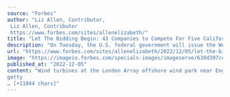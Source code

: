 ```yaml
---
source: "Forbes"
author: "Liz Allen, Contributor, 
 Liz Allen, Contributor
 https://www.forbes.com/sites/allenelizabeth/"
title: "Let The Bidding Begin: 43 Companies to Compete For Five California Offshore Wind Leases"
description: "On Tuesday, the U.S. federal government will issue the West Coast's first commercial offshore wind leases - a key milestone towards achieving the Biden Administration's offshore wind goals. However, challenges on the East Coast indicate a long timeline from l…"
url: "https://www.forbes.com/sites/allenelizabeth/2022/12/05/let-the-bidding-begin-43-companies-to-compete-for-five-california-offshore-wind-leases/"
image: "https://imageio.forbes.com/specials-images/imageserve/638d397ce768861d57ce91a3/0x0.jpg?format=jpg&width=1200"
published_at: "2022-12-05"
content: "Wind turbines at the London Array offshore wind park near England, United Kingdom. Unlike this ... [+] offshore wind facility, California's offshore wind will need to use turbines that float.
getty… [+11044 chars]"
---
```


